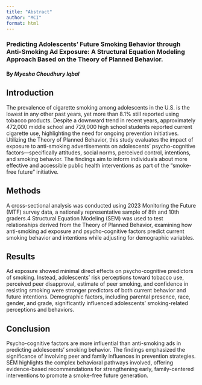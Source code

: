 ```yaml
---
title: "Abstract"
author: "MCI"
format: html
---
```


### Predicting Adolescents’ Future Smoking Behavior through Anti-Smoking Ad Exposure: A Structural Equation Modeling Approach Based on the Theory of Planned Behavior.

#### **By *Myesha Choudhury Iqbal***

## Introduction

The prevalence of cigarette smoking among adolescents in the U.S. is the lowest in any other past years, yet more than 8.1% still reported using tobacco products. Despite a downward trend in recent years, approximately 472,000 middle school and 729,000 high school students reported current cigarette use, highlighting the need for ongoing prevention initiatives. Utilizing the Theory of Planned Behavior, this study evaluates the impact of exposure to anti-smoking advertisements on adolescents' psycho-cognitive factors—specifically attitudes, social norms, perceived control, intentions, and smoking behavior. The findings aim to inform individuals about more effective and accessible public health interventions as part of the "smoke-free future" initiative.

## Methods

A cross-sectional analysis was conducted using 2023 Monitoring the Future (MTF) survey data, a nationally representative sample of 8th and 10th graders.4 Structural Equation Modeling (SEM) was used to test relationships derived from the Theory of Planned Behavior, examining how anti-smoking ad exposure and psycho-cognitive factors predict current smoking behavior and intentions while adjusting for demographic variables.

## Results

Ad exposure showed minimal direct effects on psycho-cognitive predictors of smoking. Instead, adolescents' risk perceptions toward tobacco use, perceived peer disapproval, estimate of peer smoking, and confidence in resisting smoking were stronger predictors of both current behavior and future intentions. Demographic factors, including parental presence, race, gender, and grade, significantly influenced adolescents' smoking-related perceptions and behaviors.

## Conclusion

Psycho-cognitive factors are more influential than anti-smoking ads in predicting adolescents' smoking behavior. The findings emphasized the significance of involving peer and family influences in prevention strategies. SEM highlights the complex behavioral pathways involved, offering evidence-based recommendations for strengthening early, family-centered interventions to promote a smoke-free future generation.
